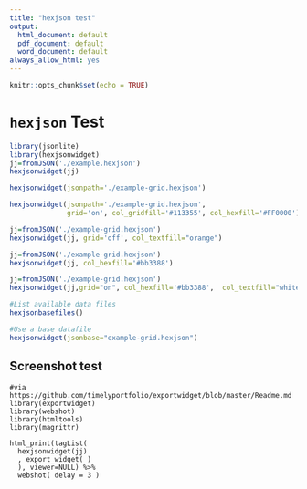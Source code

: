 ```yaml
---
title: "hexjson test"
output:
  html_document: default
  pdf_document: default
  word_document: default
always_allow_html: yes
---
```


```r
knitr::opts_chunk$set(echo = TRUE)
```

# `hexjson` Test

```r
library(jsonlite)
library(hexjsonwidget)
jj=fromJSON('./example.hexjson')
hexjsonwidget(jj)
```

```r
hexjsonwidget(jsonpath='./example-grid.hexjson')
```

```r
hexjsonwidget(jsonpath='./example-grid.hexjson', 
              grid='on', col_gridfill='#113355', col_hexfill='#FF0000')
```

```r
jj=fromJSON('./example-grid.hexjson')
hexjsonwidget(jj, grid='off', col_textfill="orange")
```

```r
jj=fromJSON('./example-grid.hexjson')
hexjsonwidget(jj, col_hexfill='#bb3388')
```

```r
jj=fromJSON('./example-grid.hexjson')
hexjsonwidget(jj,grid="on", col_hexfill='#bb3388',  col_textfill="white")
```


```r
#List available data files
hexjsonbasefiles()
```

```r
#Use a base datafile
hexjsonwidget(jsonbase="example-grid.hexjson")
```


## Screenshot test


```
#via https://github.com/timelyportfolio/exportwidget/blob/master/Readme.md
library(exportwidget)
library(webshot)
library(htmltools)
library(magrittr)

html_print(tagList(
  hexjsonwidget(jj)
  , export_widget( )
  ), viewer=NULL) %>%
  webshot( delay = 3 )
```

